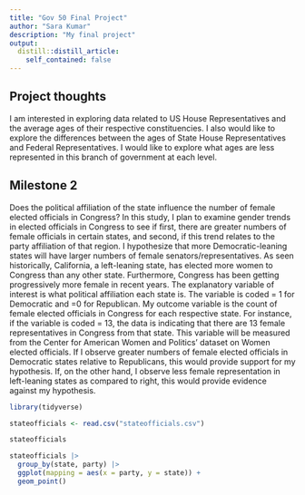 ```yaml
---
title: "Gov 50 Final Project"
author: "Sara Kumar"
description: "My final project"
output:
  distill::distill_article:
    self_contained: false
---
```


## Project thoughts
I am interested in exploring data related to US House Representatives and the average ages of their respective constituencies. I also would like to explore the differences between the ages of State House Representatives and Federal Representatives. I would like to explore what ages are less represented in this branch of government at each level.

## Milestone 2
Does the political affiliation of the state influence the number of female elected officials in Congress? In this study, I plan to examine gender trends in elected officials in Congress to see if first, there are greater numbers of female officials in certain states, and second, if this trend relates to the party affiliation of that region. I hypothesize that more Democratic-leaning states will have larger numbers of female senators/representatives. As seen historically, California, a left-leaning state, has elected more women to Congress than any other state. Furthermore, Congress has been getting progressively more female in recent years. The explanatory variable of interest is what political affiliation each state is. The variable is coded = 1 for Democratic and =0 for Republican. My outcome variable is the count of female elected officials in Congress for each respective state. For instance, if the variable is coded = 13, the data is indicating that there are 13 female representatives in Congress from that state. This variable will be measured from the Center for American Women and Politics’ dataset on Women elected officials. If I observe greater numbers of female elected officials in Democratic states relative to Republicans, this would provide support for my hypothesis. If, on the other hand, I observe less female representation in left-leaning states as compared to right, this would provide evidence against my hypothesis.

```r
library(tidyverse)
```


```r
stateofficials <- read.csv("stateofficials.csv")

stateofficials
```
```r
stateofficials |>
  group_by(state, party) |>
  ggplot(mapping = aes(x = party, y = state)) +
  geom_point()
```


